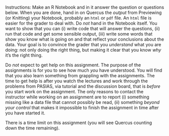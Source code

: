 
Instructions: Make an R Notebook and in it answer the question or questions below. When you are done, hand in on Quercus the *output* from Previewing (or Knitting) your Notebook, probably an `html` or `pdf` file. An `html` file is easier for the grader to deal with.
Do *not* hand in the Notebook itself. You want to show that you can (i) write code that will answer the questions, (ii) run that code and get some sensible output, (iii) write some words that show you know what is going on and that reflect your conclusions about the data. Your goal is to convince the grader that you *understand* what you are doing: not only doing the right thing, but making it clear that you know *why* it's the right thing.

Do *not* expect to get help on this assignment. The purpose of the assignments is for you to see how much *you* have understood. You will find that you also learn something from grappling with the assignments. The time to get help is after you watch the lectures and work through the problems from PASIAS, via tutorial and the discussion board, that is *before* you start work on the assignment.  The only reasons to contact the instructor while working on an assignment are to report (i) something missing like a data file that cannot possibly be read, (ii) something *beyond your control* that makes it impossible to finish the assignment in time after you have started it.

There is a time limit on this assignment (you will see Quercus counting down the time remaining).

